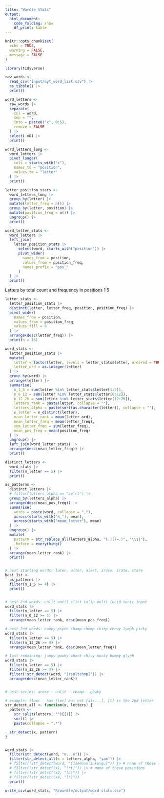 ```yaml
---
title: "Wordle Stats"
output: 
  html_document:
    code_folding: show
    df_print: kable
---
```


```r
knitr::opts_chunk$set(
  echo = TRUE,
  warning = FALSE,
  message = FALSE
)
```


```r
library(tidyverse)

```


```r
raw_words <-
  read_csv("input/nyt_word_list.csv") |>
  as_tibble() |>
  print()

word_letters <-
  raw_words |>
  separate(
    col = word,
    sep = "",
    into = paste0("x", 0:5),
    remove = FALSE
  ) |>
  select(-x0) |>
  print()

```

```r
word_letters_long <- 
  word_letters |> 
  pivot_longer(
    cols = starts_with("x"),
    names_to = "position",
    values_to = "letter"
  ) |> 
  print()

```

```r
letter_position_stats <- 
  word_letters_long |> 
  group_by(letter) |> 
  mutate(letter_freq = n()) |> 
  group_by(letter, position) |> 
  mutate(position_freq = n()) |> 
  ungroup() |> 
  print()

```

```r
word_letter_stats <- 
  word_letters |> 
  left_join(
    letter_position_stats |> 
      select(word, starts_with("position")) |> 
      pivot_wider(
        names_from = position,
        values_from = position_freq,
        names_prefix = "pos_"
      )
  ) |> 
  print()

```

Letters by total count and frequency in positions 1:5
```r
letter_stats <- 
  letter_position_stats |> 
  distinct(letter, letter_freq, position, position_freq) |> 
  pivot_wider(
    names_from = position,
    values_from = position_freq,
    values_fill = 0
  ) |> 
  arrange(desc(letter_freq)) |> 
  print(n = 15)

```

```r
word_stats <- 
  letter_position_stats |> 
  mutate(
    letter = factor(letter, levels = letter_stats$letter, ordered = TRUE),
    letter_ord = as.integer(letter)
  ) |> 
  group_by(word) |> 
  arrange(letter) |> 
  summarise(
    n_1_5 = sum(letter %in% letter_stats$letter[1:5]),
    n_6_12 = sum(letter %in% letter_stats$letter[6:12]),
    n_12_26 = sum(letter %in% letter_stats$letter[12:26]),
    letters_rank = paste(letter, collapse = ""),
    letters_alpha = paste(sort(as.character(letter)), collapse = ""),
    n_letter = n_distinct(letter),
    mean_letter_rank = mean(letter_ord),
    mean_letter_freq = mean(letter_freq),
    sum_letter_freq = sum(letter_freq),
    mean_pos_freq = mean(position_freq)
  ) |> 
  ungroup() |> 
  left_join(word_letter_stats) |> 
  arrange(desc(mean_letter_freq)) |> 
  print()

```

```r
distinct_letters <-
  word_stats |> 
  filter(n_letter == 5) |> 
  print()

as_patterns <-
  distinct_letters |>
  # filter(letters_alpha == "aelrt") |> 
  group_by(letters_alpha) |> 
  arrange(desc(mean_pos_freq)) |> 
  summarise(
    words = paste(word, collapse = ","),
    across(starts_with("n_"), mean),
    across(starts_with("mean_letter"), mean)
  ) |> 
  ungroup() |> 
  mutate(
    pattern = str_replace_all(letters_alpha, "(.)(?=.)", "\\1|"),
    .before = everything()
  ) |> 
  arrange(mean_letter_rank) |> 
  print()


# best starting words: later, alter, alert, arose, irate, stare
best_1st <-
  as_patterns |> 
  filter(n_1_5 >= 4) |> 
  print()


# best 2nd words: unlit until clint tulip multi lucid tunic input
word_stats |> 
  filter(n_letter == 5) |> 
  filter(n_6_12 >= 5) |> 
  arrange(mean_letter_rank, desc(mean_pos_freq))

# best 2nd words: campy psych champ chomp chimp chewy lymph picky
word_stats |> 
  filter(n_letter == 5) |> 
  filter(n_12_26 >= 4) |> 
  arrange(mean_letter_rank, desc(mean_letter_freq))

# last remaining: jumpy gawky whack chivy mucky bumpy glyph
word_stats |> 
  filter(n_letter == 5) |> 
  filter(n_12_26 >= 4) |> 
  filter(!str_detect(word, "[rsnltchmp]")) |> 
  arrange(desc(mean_letter_rank))


# best series: arose - unlit - champ - gawky

# example: floor - has [lor] but not [ais...], [l] is the 2nd letter
str_detect_all <- function(x, letters) {
  pattern <-
    str_split(letters, "")[[1]] |> 
    sort() |> 
    paste(collapse = ".*")

  str_detect(x, pattern)
}


word_stats |> 
  filter(str_detect(word, "m...e")) |> 
  filter(str_detect_all(x = letters_alpha, "yam")) |> 
  # filter(!str_detect(word, "[isemounlinkwvqu]")) |> # none of these letters
  # filter(!str_detect(x1, "[rt]")) |> # none of these positions
  # filter(!str_detect(x2, "[a]")) |>
  # filter(!str_detect(x4, "[r]"))
  print()
```

```r
write_csv(word_stats, "R/wordle/output/word-stats.csv")
```
